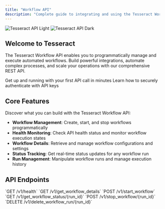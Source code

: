 ```yaml
---
title: "Workflow API"
description: "Complete guide to integrating and using the Tesseract Workflow API"
---
```


<img
  className="block dark:hidden"
  src="/images/hero-light.png"
  alt="Tesseract API Light"
/>
<img
  className="hidden dark:block"
  src="/images/hero-dark.png"
  alt="Tesseract API Dark"
/>

## Welcome to Tesseract

The Tesseract Workflow API enables you to programmatically manage and execute automated workflows. Build powerful integrations, automate complex processes, and scale your operations with our comprehensive REST API.

<CardGroup cols={2}>
  <Card
    title="Quickstart"
    icon="rocket"
    href="/api-reference/quickstart"
  >
    Get up and running with your first API call in minutes
  </Card>
  <Card
    title="Authentication"
    icon="key"
    href="/api-reference/authentication"
  >
    Learn how to securely authenticate with API keys
  </Card>
</CardGroup>

## Core Features

Discover what you can build with the Tesseract Workflow API:

- **Workflow Management**: Create, start, and stop workflows programmatically
- **Health Monitoring**: Check API health status and monitor workflow execution states
- **Workflow Details**: Retrieve and manage workflow configurations and settings
- **Status Tracking**: Get real-time status updates for any workflow run
- **Run Management**: Manipulate workflow runs and manage execution history

## API Endpoints

<CardGroup cols={3}>
  <Card
    title="Health Check"
    icon="heart-pulse"
    href="/api-reference/endpoint/get"
  >
    `GET /v1/health`
  </Card>
  <Card
    title="Get Workflows"
    icon="list"
    href="/api-reference/endpoint/create"
  >
    `GET /v1/get_workflow_details`
  </Card>
  <Card
    title="Start Workflow"
    icon="play"
    href="/api-reference/endpoint/delete"
  >
    `POST /v1/start_workflow`
  </Card>
  <Card
    title="Get Status"
    icon="magnifying-glass"
    href="/api-reference/endpoint/webhook"
  >
    `GET /v1/get_workflow_status/{run_id}`
  </Card>
  <Card
    title="Stop Workflow"
    icon="stop"
    href="/api-reference/endpoint/stop-workflow"
  >
    `POST /v1/stop_workflow/{run_id}`
  </Card>
  <Card
    title="Delete Run"
    icon="trash"
    href="/api-reference/endpoint/delete-run"
  >
    `DELETE /v1/delete_workflow_run/{run_id}`
  </Card>
</CardGroup>

